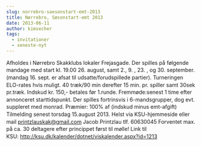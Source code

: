 ```yaml
---
slug: norrebro-saesonstart-emt-2013
title: Nørrebro, Sæsonstart-emt 2013
date: 2013-06-11
author: kimsecher
tags:
  - invitationer
  - seneste-nyt
---
```

<span style="line-height: 1.4em;">Afholdes i Nørrebro Skakklubs lokaler Frejasgade.
</span><span style="line-height: 1.4em;">Der spilles på følgende mandage med start kl. 19.00 26. august, samt 2., 9. , 23. , og 30. september.
</span>(mandag 16. sept. er afsat til udsatte/forudspillede partier).
<span style="line-height: 1.4em;">Turneringen ELO-rates hvis muligt. 40 træk/90 min derefter 15 min. pr. spiller samt 30sek pr.træk.
</span><span style="line-height: 1.4em;">Indskud kr. 150,- betales før 1.runde.
</span>Fremmøde:senest 1 time efter annonceret starttidspunkt.
<span style="line-height: 1.4em;">Der spilles fortrinsvis i 6-mandsgrupper, dog evt. suppleret med monrad.
</span><span style="line-height: 1.4em;">Præmier: 100% af (indskud minus emt-afgift)
</span><span style="line-height: 1.4em;">Tilmelding senest torsdag 15.august 2013. Helst via KSU-hjemmeside eller mail printzlauskak@gmail.com Jacob Printzlau tlf. 60630045
</span><span style="line-height: 1.4em;">Forventet max. på ca. 30 deltagere efter princippet først til mølle!
Link til KSU: <a href="http://ksu.dk/kalender/dotnet/viskalender.aspx?id=1213">http://ksu.dk/kalender/dotnet/viskalender.aspx?id=1213</a></span>
